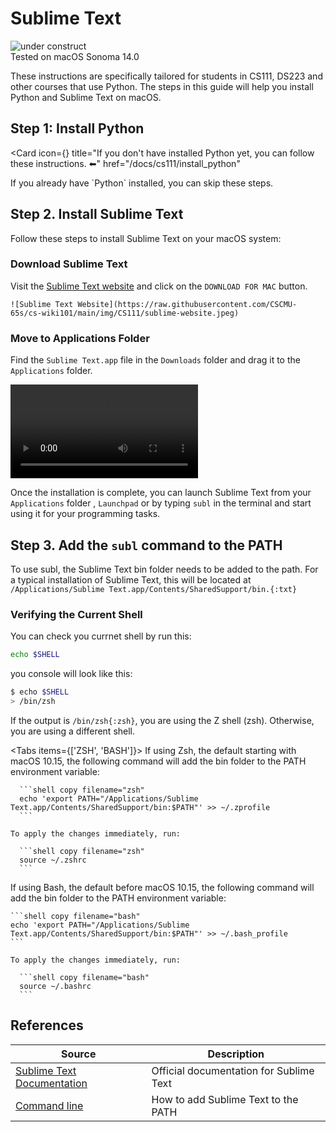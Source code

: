 

# Sublime Text



<div
  style={{
    display: "flex",
    justifyContent: "center",
  }}
>
  <Image
    src="https://raw.githubusercontent.com/ape-docs/kiwis.med/main/assets/subl.png"
    alt="under construct"
    width={200}
    height={200}
  />
</div>

<Callout emoji="👾" type="info">
  Tested on macOS Sonoma 14.0
</Callout>

These instructions are specifically tailored for students in CS111, DS223 and other courses that use Python. The steps in this guide will help you install Python and Sublime Text on macOS.

## Step 1: Install Python

<Card
  icon={<PythonIcon />}
  title="If you don't have installed Python yet, you can follow these instructions. ⬅"
  href="/docs/cs111/install_python"
></Card>

<Callout>
  If you already have `Python` installed, you can skip these steps.
</Callout>

## Step 2. Install Sublime Text

Follow these steps to install Sublime Text on your macOS system:

<Steps>

### Download Sublime Text

Visit the [Sublime Text website](https://www.sublimetext.com) and click on the `DOWNLOAD FOR MAC` button.

    ![Sublime Text Website](https://raw.githubusercontent.com/CSCMU-65s/cs-wiki101/main/img/CS111/sublime-website.jpeg)

### Move to Applications Folder

Find the `Sublime Text.app` file in the `Downloads` folder and drag it to the `Applications` folder.

<Video src="https://raw.githubusercontent.com/ape-docs/kiwis.med/main/assets/docs/cs111/drop_subl.mov" />

</Steps>

Once the installation is complete, you can launch Sublime Text from your `Applications` folder , `Launchpad` or by typing `subl` in the terminal and start using it for your programming tasks.

## Step 3. Add the `subl` command to the PATH

To use subl, the Sublime Text bin folder needs to be added to the path. For a typical installation of Sublime Text, this will be located at `/Applications/Sublime Text.app/Contents/SharedSupport/bin.{:txt}`

### Verifying the Current Shell

You can check you currnet shell by run this:

```sh copy filename="sh"
echo $SHELL
```

you console will look like this:

```sh filename="console"
$ echo $SHELL
> /bin/zsh
```

If the output is `/bin/zsh{:zsh}`, you are using the Z shell (zsh). Otherwise, you are using a different shell.

<Tabs items={['ZSH', 'BASH']}>
  <Tab>
    If using Zsh, the default starting with macOS 10.15, the following command will add the bin folder to the PATH environment variable:

      ```shell copy filename="zsh"
      echo 'export PATH="/Applications/Sublime Text.app/Contents/SharedSupport/bin:$PATH"' >> ~/.zprofile
      ```

    To apply the changes immediately, run:

      ```shell copy filename="zsh"
      source ~/.zshrc
      ```

  </Tab>
  <Tab>
    If using Bash, the default before macOS 10.15, the following command will add the bin folder to the PATH environment variable:

    ```shell copy filename="bash"
    echo 'export PATH="/Applications/Sublime Text.app/Contents/SharedSupport/bin:$PATH"' >> ~/.bash_profile
    ```

    To apply the changes immediately, run:

      ```shell copy filename="bash"
      source ~/.bashrc
      ```

  </Tab>
</Tabs>

## References

| Source                                                             | Description                             |
| ------------------------------------------------------------------ | --------------------------------------- |
| [Sublime Text Documentation](https://www.sublimetext.com/docs/3/)  | Official documentation for Sublime Text |
| [Command line](https://www.sublimetext.com/docs/command_line.html) | How to add Sublime Text to the PATH     |
